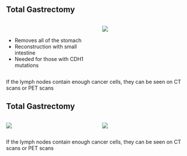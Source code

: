 
## Total Gastrectomy

:::::: columns
::: {.column width="50%"}
\

- Removes all of the stomach 
- Reconstruction with small intestine 
- Needed for those with CDH1 mutations

:::

:::: {.column width="50%"}
::: {.content-visible unless-format="docx"}
![](https://deidt7p41jzcy.cloudfront.net/gast_total.png)
:::
::::
::::::

::: {.content-hidden unless-format="docx"}
If the lymph nodes contain enough cancer cells, they can be seen on CT scans or PET scans
:::

## Total Gastrectomy

::::::: columns
:::: {.column width="50%"}
::: {.content-visible unless-format="docx"}
![](https://deidt7p41jzcy.cloudfront.net/gast_proximal_tumor.png)
:::
::::

:::: {.column width="50%"}
::: {.content-visible unless-format="docx"}
![](https://deidt7p41jzcy.cloudfront.net/gast_total.png)
:::
::::
:::::::

::: {.content-hidden unless-format="docx"}
If the lymph nodes contain enough cancer cells, they can be seen on CT scans or PET scans
:::
